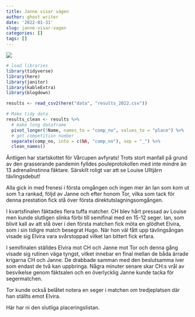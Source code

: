 ```yaml
---
title: Janne visar vägen
author: ghost writer
date: '2022-01-31'
slug: janne-visar-vagen
categories: []
tags: []
---
```


![](varcup1.jpg)

```r
# load libraries
library(tidyverse)
library(here)
library(janitor)
library(kableExtra)
library(blogdown)
```

```r
results <- read_csv2(here("data", "results_2022.csv"))

```

```r
# Make tidy data
results_clean <- results %>%
  # make long dataframe
  pivot_longer(!Name, names_to = "comp_no", values_to = "place") %>% 
  # get competition number
  separate(comp_no, into = c(NA, "comp_no"), sep = "_") %>%
  clean_names()
```


Äntligen har startskottet för Vårcupen avfyrats! Trots stort manfall på grund av den grasserande pandemin fylldes pouleprotokollen med inte mindre än 13 adrenalinstinna fäktare. Särskilt roligt var att se Louise Ulltjärn tävlingsdebut!

Alla gick in med frenesi i första omgången och ingen mer än Ian som kom ut som 1:a rankad, följd av Janne och efter honom Tor, vilka som tack för denna prestation fick stå över första direktutslagningsomgången.

I kvartsfinalen fäktades flera tuffa matcher. CH blev hårt pressad av Louise men kunde slutligen slinka förbi till semifinal med en 15-12 seger. Ian, som blivit kall av att stå över i den första matchen fick möta en glödhet Elvira, som i sin tidigre match besegrat Hugo. När hon väl fått upp tävlingsångan visade sig Elvira vara svårstoppad vilket Ian bittert fick erfara.

I semifinalen ställdes Elvira mot CH och Janne mot Tor och denna gång visade sig rutinen väga tyngst, vilket innebar en final mellan de båda ärrade krigarna CH och Janne. De drabbade samman med den beslutsamma iver som endast de två kan uppbringa. Några minuter senare skar CH:s vrål av besvikelse genom fäktsalen och en överlycklig Janne kunde tacka för segermatchen.

Tor kunde också belåtet notera en seger i matchen om tredjeplatsen där han ställts emot Elvira.

Här har ni den slutliga placeringslistan.
